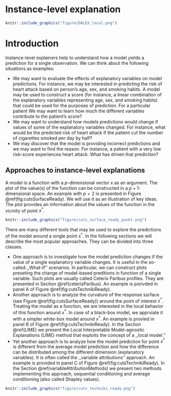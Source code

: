 # Instance-level explanation {-}

```r
knitr::include_graphics("figure/DALEX_local.png")
```


# Introduction {#PredictionExplainers}

Instance-level explainers help to understand how a model yields a prediction for a single observation. We can think about the following situations as examples:

- We may want to evaluate the effects of explanatory variables on model predictions. For instance, we may be interested in predicting the risk of heart attack based on person's age, sex, and smoking habits. A model may be used to construct a score (for instance, a linear combination of the explanatory variables representing  age, sex, and smoking habits) that could be used for the purposes of prediction. For a particular patient We may want to learn how much the different variables contribute to the patient's score?
- We may want to understand how models predictions would change if values of some of the explanatory variables changed. For instance, what would be the predicted risk of heart attack if the patient cut the number of cigarettes smoked per day by half? 
- We may discover that the model is providing incorrect predictions and we may want to find the reason. For instance, a patient with a very low risk-score experiences heart attack. What has driven that prediction?


## Approaches to instance-level explanations

A model is a function with a $p$-dimensional vector $x$ as an argument. The plot of the value(s) of the function can be constructed in a $p+1$-dimensional space. An example with $p=2$ is presented in Figure \@ref(fig:cutsSurfaceReady). We will use it as an illustration of key ideas. The plot provides an information about the values of the function in the vicinity of point $x^*$.  
 
```r
knitr::include_graphics("figure/cuts_surface_ready_punkt.png")
```

There are many different tools that may be used to explore the predictions of the model around a single point $x^*$. In the following sections we will describe the most popular approaches. They can be divided into three classes. 

* One approach is to investigate how the model prediction changes if the value of a single explanatory variable  changes. It is useful in the so-called ,,What-If'' scenarios. In particular, we can construct plots preseting the change of model-based preditions in function of a single variable. Such plots are usually called Ceteris Paribus profiles. They are presented in Section \@ref(ceterisParibus). An example is porivded in panel A of Figure \@ref(fig:cutsTechnikiReady). 
* Another approach is to analyze the curvature of the response surface (see Figure \@ref(fig:cutsSurfaceReady)) around the point of interest $x^*$. Treating the model as a function, we are interested in the local behavior of this function around $x^*$. In case of a black-box model, we apprxiate it with a simpler white-box model around $x^*$. An example is provied in panel B of Figure \@ref(fig:cutsTechnikiReady). In the Section \@ref(LIME) we present the Local Interpretable Model-agnostic Explanations (LIME) method that exploits the concept of a ,,local model.'' 
* Yet another approach is to analyze how the model prediction for point $x^*$ is different from the average model prediction and how the difference can be distributed among the different dimension (explanatory variables). It is often called the ,,variable attributions'' approach. An example is provided in panel C of Figure \@ref(fig:cutsTechnikiReady). In the Section \@ref(variableAttributionMethods) we present two methods implementing this approach, sequential conditioning and average conditioning (also called Shapley values). 


```r
knitr::include_graphics("figure/cuts_techniki_ready.png")
```




